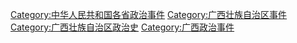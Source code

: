 [[Category:中华人民共和国各省政治事件|Category:中华人民共和国各省政治事件]]
[[Category:广西壮族自治区事件|Category:广西壮族自治区事件]]
[[Category:广西壮族自治区政治史|Category:广西壮族自治区政治史]]
[[Category:广西政治事件|Category:广西政治事件]]